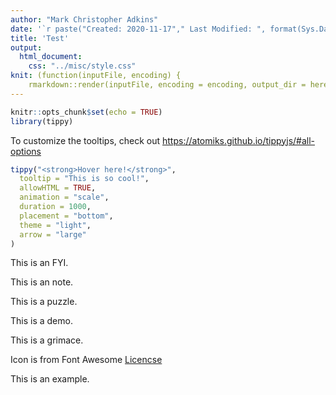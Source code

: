 ```yaml
---
author: "Mark Christopher Adkins"
date: '`r paste("Created: 2020-11-17"," Last Modified: ", format(Sys.Date()))`'
title: 'Test'
output:
  html_document:
    css: "../misc/style.css"
knit: (function(inputFile, encoding) {
    rmarkdown::render(inputFile, encoding = encoding, output_dir = here::here("HTML Exercises"))})
---
```


```r
knitr::opts_chunk$set(echo = TRUE)
library(tippy)
```

To customize the tooltips, check out [https://atomiks.github.io/tippyjs/#all-options](https://atomiks.github.io/tippyjs/#all-options)

```r
tippy("<strong>Hover here!</strong>", 
  tooltip = "This is so cool!", 
  allowHTML = TRUE,
  animation = "scale",
  duration = 1000, 
  placement = "bottom",
  theme = "light",
  arrow = "large"
)
```


:::fyi
This is an FYI.
:::

:::note
This is an note.
:::

:::puzzle
This is a puzzle.
:::

:::demo
This is a demo.
:::

:::grimace
This is a grimace.

Icon is from Font Awesome
[Licencse](https://fontawesome.com/license)
:::

:::example
This is an example.
:::